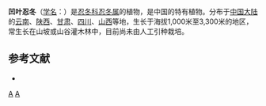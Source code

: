 {{Speciesbox 
| genus = Lonicera
| species = retusa
| authority = Franch.
}}

'''凹叶忍冬'''（[[学名|学名]]：{{lang|la|''Lonicera retusa''}}）是[[忍冬科|忍冬科]][[忍冬属|忍冬属]]的植物，是中国的特有植物。分布于[[中国大陆|中国大陆]]的[[云南|云南]]、[[陕西|陕西]]、[[甘肃|甘肃]]、[[四川|四川]]、[[山西|山西]]等地，生长于海拔1,000米至3,300米的地区，常生长在山坡或山谷灌木林中，目前尚未由人工引种栽培。

== 参考文献 ==
<div class="references-small">
* {{cite web| url =http://www.bioinfo.cn/db05/KmzwSpecies.php?action=view&id=3524| title =凹叶忍冬| work =《中国高等植物数据库全库》| publisher =中国科学院微生物研究所| author =昆明植物研究所| accessdate =2009-02-24| deadurl =yes| archiveurl =https://web.archive.org/web/20160305074748/http://www.bioinfo.cn/db05/KmzwSpecies.php?action=view&id=3524| archivedate =2016-03-05}}
</div>
{{Taxonbar|from=Q10896538}}

[[Category:忍冬属|A]]
[[Category:中國特有植物|A]]